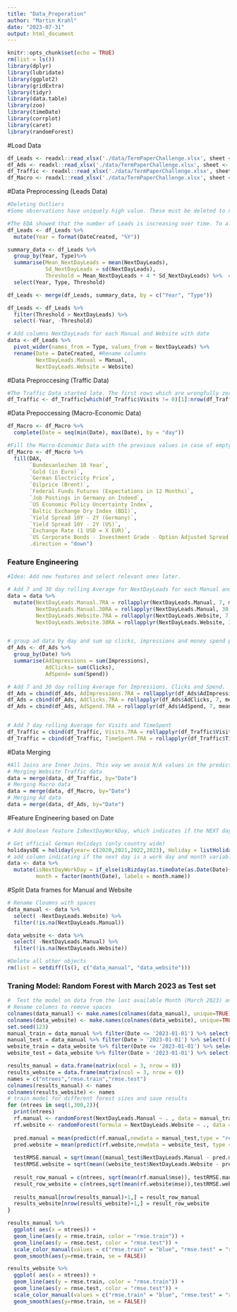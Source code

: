 ```yaml
---
title: "Data_Preperation"
author: "Martin Krahl"
date: "2023-07-31"
output: html_document
---
```


```r
knitr::opts_chunk$set(echo = TRUE)
rm(list = ls())
library(dplyr)
library(lubridate)
library(ggplot2)
library(gridExtra)
library(tidyr)
library(data.table)
library(zoo)
library(timeDate)
library(corrplot)
library(caret)
library(randomForest)
```
#Load Data
```r
df_Leads <- readxl::read_xlsx('./data/TermPaperChallenge.xlsx', sheet <- 'Leads')
df_Ads <- readxl::read_xlsx('./data/TermPaperChallenge.xlsx', sheet <- 'Ads')
df_Traffic <- readxl::read_xlsx('./data/TermPaperChallenge.xlsx', sheet <- 'WebsiteTraffic')
df_Macro <- readxl::read_xlsx('./data/TermPaperChallenge.xlsx', sheet <- 'Macro')
```

#Data Preprocessing (Leads Data)
```r
#Deleting Outliers
#Some observations have uniquely high value. These must be deleted to not effect the regression too much

#The EDA showed that the number of Leads is increasing over time. To allow for a flexible mean and sd, the measures are calculated by year. 
df_Leads <- df_Leads %>%
  mutate(Year = format(DateCreated, "%Y"))

summary_data <- df_Leads %>%
  group_by(Year, Type)%>%
  summarise(Mean_NextDayLeads = mean(NextDayLeads),
            Sd_NextDayLeads = sd(NextDayLeads),
            Threshold = Mean_NextDayLeads + 4 * Sd_NextDayLeads) %>%  #Threshold is determined to begin 4 Sd over the Mean
  select(Year, Type, Threshold)

df_Leads <- merge(df_Leads, summary_data, by = c("Year", "Type"))

df_Leads <- df_Leads %>%
  filter(Threshold > NextDayLeads) %>%
  select(-Year, -Threshold)

# Add columns NextDayLeads for each Manual and Website with date 
data <- df_Leads %>%
  pivot_wider(names_from = Type, values_from = NextDayLeads) %>%
  rename(Date = DateCreated, #Rename columns
         NextDayLeads.Manual = Manual,
         NextDayLeads.Website = Website)
```

#Data Preproccesing (Traffic Data)
```r
#The Traffic Data started late. The first rows which are wrongfully zero have to be deleted. 
df_Traffic <- df_Traffic[which(df_Traffic$Visits != 0)[1]:nrow(df_Traffic), ]
```

#Data Prepoccessing (Macro-Economic Data)
```r
df_Macro <- df_Macro %>%
  complete(Date = seq(min(Date), max(Date), by = "day"))

#Fill the Macro-Economic Data with the previous values in case of empty values (weekends)
df_Macro <- df_Macro %>%
  fill(DAX,
       `Bundesanleihen 10 Year`,
       `Gold (in Euro)`,
       `German Electricity Price`,
       `Oilprice (Brent)`,
       `Federal Funds Futures (Expectations in 12 Months)`,
       `Job Postings in Germany on Indeed`, 
       `US Economic Policy Uncertainty Index`,
       `Baltic Exchange Dry Index (BDI)`,
       `Yield Spread 10Y - 2Y (Germany)`, 
       `Yield Spread 10Y - 2Y (US)`,
       `Exchange Rate (1 USD = X EUR)`, 
       `US Corporate Bonds - Investment Grade - Option Adjusted Spread`,
       .direction = "down")
```

### Feature Engineering
```r
#Idea: Add new features and select relevant ones later.

# Add 7 and 30 day rolling Average for NextDayLeads for each Manual and Website Leads.
data = data %>%
  mutate(NextDayLeads.Manual.7RA = rollapplyr(NextDayLeads.Manual, 7, mean, partial = TRUE, na.rm = T), # 7 day RA for Manual Leads
         NextDayLeads.Manual.30RA = rollapplyr(NextDayLeads.Manual, 30, mean, partial = TRUE, na.rm = T), # 30 day RA for Manual Leads
         NextDayLeads.Website.7RA = rollapplyr(NextDayLeads.Website, 7, mean, partial = TRUE, na.rm = T), # 7 day RA for Website
         NextDayLeads.Website.30RA = rollapplyr(NextDayLeads.Website, 30, mean, partial = TRUE, na.rm = T)) # 30 day RA for Website Leads


# group ad data by day and sum up clicks, impressions and money spend per day
df_Ads <- df_Ads %>%
  group_by(Date) %>%
  summarise(AdImpressions = sum(Impressions),
            AdClicks= sum(Clicks),
            AdSpend= sum(Spend))

# Add 7 and 30 day rolling Average for Impressions, Clicks and Spend.
df_Ads = cbind(df_Ads, AdImpressions.7RA = rollapplyr(df_Ads$AdImpressions, 7, mean, partial = TRUE)) 
df_Ads = cbind(df_Ads, AdClicks.7RA = rollapplyr(df_Ads$AdClicks, 7, mean, partial = TRUE)) 
df_Ads = cbind(df_Ads, AdSpend.7RA = rollapplyr(df_Ads$AdSpend, 7, mean, partial = TRUE)) 


# Add 7 day rolling Average for Visits and TimeSpent
df_Traffic = cbind(df_Traffic, Visits.7RA = rollapplyr(df_Traffic$Visits, 7, mean, partial = TRUE)) 
df_Traffic = cbind(df_Traffic, TimeSpent.7RA = rollapplyr(df_Traffic$TimeSpent, 7, mean, partial = TRUE)) 


```

#Data Merging
```r
#All Joins are Inner Joins. This way we avoid N/A values in the predictor columns. 
# Merging Website Traffic data 
data = merge(data, df_Traffic, by="Date")
# Merging Macro data 
data = merge(data, df_Macro, by="Date")
# Merging Ad data 
data = merge(data, df_Ads, by="Date")
```

#Feature Engineering based on Date
```r
# Add Boolean feature IsNextDayWorkDay, which indicates if the NEXT day is a workday (not a weekend or a holiday). Needs Package timeDate. Also add Month Factor Feature

# Get official German Holidays (only country wide)
holidaysDE = holiday(year= c(2020,2021,2022,2023), Holiday = listHolidays("DE"))
# add column indicating if the next day is a work day and month variable
data <- data %>% 
  mutate(isNextDayWorkDay = if_else(isBizday(as.timeDate(as.Date(Date)+1),holidays = holidaysDE, wday = 1:5), 1, 0),
         month = factor(month(Date), labels = month.name))

```

#Split Data frames for Manual and Website
```r
# Rename Cloumns with spaces 
data_manual <- data %>%
  select( -NextDayLeads.Website) %>%
  filter(!is.na(NextDayLeads.Manual))

data_website <- data %>%
  select( -NextDayLeads.Manual) %>%
  filter(!is.na(NextDayLeads.Website))

#Delete all other objects
rm(list = setdiff(ls(), c("data_manual", "data_website")))
```

### Traning Model: Random Forest with March 2023 as Test set
```r
#  Test the model on data from the last available Month (March 2023) and train on the rest of the data.
# Rename columns to remove spaces
colnames(data_manual) <- make.names(colnames(data_manual), unique=TRUE)
colnames(data_website) <- make.names(colnames(data_website), unique=TRUE)
set.seed(123)
manual_train = data_manual %>% filter(Date <= '2023-01-01') %>% select(-Date)
manual_test = data_manual %>% filter(Date > '2023-01-01') %>% select(-Date)
website_train = data_website %>% filter(Date <= '2023-01-01') %>% select(-Date)
website_test = data_website %>% filter(Date > '2023-01-01') %>% select(-Date)

results_manual = data.frame(matrix(ncol = 3, nrow = 0))
results_website = data.frame(matrix(ncol = 3, nrow = 0))
names = c("ntrees","rmse.train","rmse.test") 
colnames(results_manual) <- names
colnames(results_website) <- names
# train model for different forest sizes and save results
for (ntrees in seq(1,300,2)){
  print(ntrees)
  rf.manual <- randomForest(NextDayLeads.Manual ~ . , data = manual_train, ntree = ntrees, importance = TRUE, type = Regression, nodesize =5,keep_tree = FALSE)
  rf.website <- randomForest(formula = NextDayLeads.Website ~ ., data = website_train, ntree = ntrees, importance = TRUE, type = Regression, nodesize = 5,keep_tree = FALSE)
  
  pred.manual = mean(predict(rf.manual,newdata = manual_test,type = "response"))
  pred.website = mean(predict(rf.website,newdata = website_test, type = "response"))
  
  testRMSE.manual = sqrt(mean((manual_test$NextDayLeads.Manual - pred.manual)^2))
  testRMSE.website = sqrt(mean((website_test$NextDayLeads.Website - pred.website)^2))
  
  result_row_manual = c(ntrees, sqrt(mean(rf.manual$mse)), testRMSE.manual)
  result_row_website = c(ntrees,sqrt(mean(rf.website$mse)),testRMSE.website)
  
  results_manual[nrow(results_manual)+1,] = result_row_manual
  results_website[nrow(results_website)+1,] = result_row_website
}

```
```r
results_manual %>%
  ggplot( aes(x = ntrees)) + 
  geom_line(aes(y = rmse.train, color = "rmse.train")) +
  geom_line(aes(y = rmse.test, color = "rmse.test")) +
  scale_color_manual(values = c("rmse.train" = "blue", "rmse.test" = "red"))+
  geom_smooth(aes(y=rmse.train, se = FALSE))

results_website %>%
  ggplot( aes(x = ntrees)) + 
  geom_line(aes(y = rmse.train, color = "rmse.train")) +
  geom_line(aes(y = rmse.test, color = "rmse.test")) +
  scale_color_manual(values = c("rmse.train" = "blue", "rmse.test" = "red"))+
  geom_smooth(aes(y=rmse.train, se = FALSE))
```
